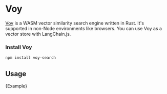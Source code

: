 
# Voy

[Voy](https://github.com/tantaraio/voy) is a WASM vector similarity search engine written in Rust.
It's supported in non-Node environments like browsers. You can use Voy as a vector store with LangChain.js.

### Install Voy

```bash npm2yarn
npm install voy-search
```

## Usage


<CodeBlock language="typescript">{Example}</CodeBlock>
